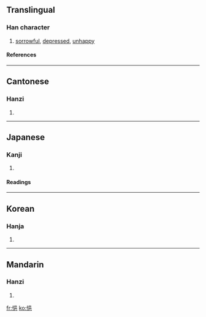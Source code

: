 ==Translingual==
===Han character===
{{Han char|rn=61|rad=心|as=07|sn=10|four=9601<sub>7</sub>|canj=心口日山 (PRAU)}}
# [[sorrowful]], [[depressed]], [[unhappy]]
====References====
{{Han ref|kx=0387.130|dkj=10655|dj=0719.230|hdz=42305.060|uh=6092|ud=24722|bh=D1A5|bd=53669}}
----
==Cantonese==
===Hanzi===
{{yue-hanzi|jyut=|y=yap1}}
# {{defn|Cantonese}}
----
==Japanese==
===Kanji===
{{ja-kanji|grade=|rs=心07}}
# {{defn|Japanese}} 
====Readings====
{{ja-readings|on=[[ゆう]] (yū)|kun=[[うれえる]] (ureeru)}}
----
==Korean==
===Hanja===
{{ko-hanja|hangeul=읍|eumhun=|rv=eup|mr=ŭp|y=up}}
# {{defn|Korean}}
----
==Mandarin==
===Hanzi===
{{cmn-hanzi|pin=[[yì]] (yi4)|wg=i<sup>4</sup>}}
# {{defn|Mandarin}}

[[fr:悒]]
[[ko:悒]]
